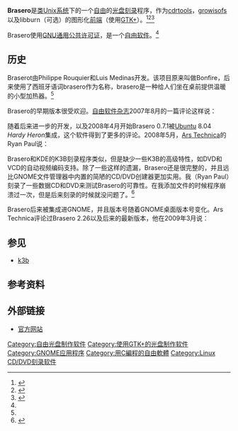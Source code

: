 {{noteTA|G1=IT|G2=FL}}
{{Infobox_Software
| name                   = Brasero
| logo                   = Brasero-logo-new.png
| logo size              = 75px
| screenshot             = Brasero 3.10.0.png
| screenshot size        = 250px
| caption                = Brasero 3.10.0运行于[[Ubuntu_MATE|Ubuntu MATE]]
| developer              = Philippe Rouquier & Luis Medinas
| latest_release_version = 3.12.2
| latest_release_date    = {{Release date and age|2017|07|31}}
| latest_preview_version = 3.11.4
| latest_preview_date    = {{Release date and age|2014|09|11}}
| programming_language   = [[C语言|C语言]]
| operating_system       = [[类Unix系统|类Unix系统]]
| genre                  = [[光碟|光碟]]操作
| license                = [[GNU通用公共许可证|GNU通用公共许可证]]
| website                = https://wiki.gnome.org/Apps/Brasero
}}

'''Brasero'''是[[类Unix系统|类Unix]][[操作系统|系统]]下的一个[[自由软件|自由]]的[[光盘|光盘]][[光碟烧录技术|刻录]]程序，作为[[cdrtools|cdrtools]]，[[dvd+rw-tools|growisofs]]以及libburn（可选）的图形化[[前端|前端]]（使用[[GTK+|GTK+]]）。<ref name="FSMApr07">{{cite web | url=http://www.freesoftwaremagazine.com/articles/burning_cds_in_gnome | title=Free Software Magazine Review | accessdate=2007-06-13 | archive-url=https://web.archive.org/web/20070613122157/http://www.freesoftwaremagazine.com/articles/burning_cds_in_gnome | archive-date=2007-06-13 | dead-url=yes }}</ref><ref>{{cite web | url=http://gnomefiles.org/app.php/Brasero | title=GnomeFiles.org | accessdate=2007-06-13 | archive-date=2007-06-09 | archive-url=https://web.archive.org/web/20070609150520/http://www.gnomefiles.org/app.php/Brasero | dead-url=no }}</ref><ref name="BraseroHomePage">{{cite web|url = http://projects.gnome.org/brasero/|title = Brasero|accessdate = 2009-03-29|last = [[GNOME|The GNOME Project]]|authorlink = |year = 2008|archive-date = 2009-04-16|archive-url = https://web.archive.org/web/20090416185917/http://projects.gnome.org/brasero/|dead-url = no}}</ref>

Brasero使用[[GNU通用公共许可证|GNU通用公共许可证]]，是一个[[自由软件|自由软件]]。<ref name="BraseroHomePage" />

== 历史 ==
Braserot由Philippe Rouquier和Luis Medinas开发。该项目原来叫做Bonfire，后来使用了西班牙语词brasero作为名称，brasero是一种给人们坐在桌前提供温暖的小型加热器。<ref name="FSMApr07" />

Brasero的早期版本很受欢迎。[[自由软件杂志|自由软件杂志]]2007年8月的一篇评论这样说：

{{quote|Brasero是一个更加便捷的磁盘烧录解决方案，比GnomeBaker拥有更好的用户体验。我推荐给那些不想过多的关注于他们所用的刻录机而仅仅是想用它工作的人们。<ref name="FSMApr07" /> }}

随着后来进一步的开发，以及2008年4月开始Brasero 0.7.1被[[Ubuntu|Ubuntu]] 8.04 ''Hardy Heron''集成，这个软件得到了更多的评论。2008年5月，[[Ars_Technica|Ars Technica]]的Ryan Paul说：

{{quote|Brasero的启动屏幕非常直觉和用户友好，但是项目界面的默认配置有点混乱，因为它包含了一个庞大的文件浏览组件。用户可以通过内置的文件浏览组件选择文件或通过拖拽的方式从常规的文件管理器中把文件加入到项目中。底部的状态栏可以显示已经选择的文件会占用当前光盘的多少空间。}}

Brasero和KDE的K3B刻录程序类似，但是缺少一些K3B的高级特性，如DVD和VCD的自动视频编码支持。除了一些这样的遗漏，Brasero还是很完整的，并且远比GNOME文件管理器中内置的简陋的CD/DVD创建器更加实用。我（Ryan Paul）刻录了一些数据CD和DVD来测试Brasero的可靠性。在我添加文件的时候程序崩溃过一次，但是后来刻录的时候就没问题了。<ref name="Paul07May08">{{cite web|url = http://arstechnica.com/software/news/2008/05/hardy-heron-review.ars/2|title = The heron has landed: a review of Ubuntu 8.04|accessdate = 2009-03-29|last = Paul|first = Ryan|authorlink = |date = May 2008|archive-date = 2009-04-02|archive-url = https://web.archive.org/web/20090402132441/http://arstechnica.com/software/news/2008/05/hardy-heron-review.ars/2|dead-url = no}}</ref>

Brasero后来被集成进GNOME，并且版本号随着GNOME桌面版本号变化。Ars Technica评论过Brasero 2.26以及后来的最新版本，他在2009年3月说：

{{quote|Brasero自从2008年开始进步了不少，增加了对视频的支持和其他一些特性。但是用户界面似乎更差了。他们抛弃了底部实用的光盘可用空间显示条，取而代之的是显示在文件列表每一项旁边的大小指示元素。}}

== 参见 ==
{{portal|Free software|Free Software Portal Logo.svg}}
* [[k3b|k3b]]

== 参考资料 ==
{{reflist}}

== 外部链接 ==
* [http://www.gnome.org/projects/brasero/index.html 官方网站]{{Wayback|url=http://www.gnome.org/projects/brasero/index.html |date=20081011090643 }}

{{GNOME}}

[[Category:自由光盘制作软件|Category:自由光盘制作软件]]
[[Category:使用GTK+的光盘制作软件|Category:使用GTK+的光盘制作软件]]
[[Category:GNOME应用程序|Category:GNOME应用程序]]
[[Category:用C編程的自由軟體|Category:用C編程的自由軟體]]
[[Category:Linux_CD/DVD刻录软件|Category:Linux CD/DVD刻录软件]]